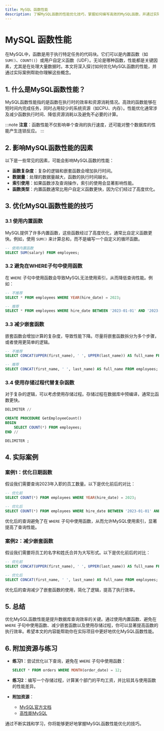 ```yaml
---
title: MySQL 函数性能
description: 了解MySQL函数的性能优化技巧，掌握如何编写高效的MySQL函数，并通过实际案例提升数据库查询效率。
---
```


# MySQL 函数性能

在MySQL中，函数是用于执行特定任务的代码块。它们可以是内置函数（如 `SUM()`、`COUNT()`）或用户自定义函数（UDF）。无论是哪种函数，性能都是关键因素，尤其是在处理大量数据时。本文将深入探讨如何优化MySQL函数的性能，并通过实际案例帮助你理解这些概念。

## 1. 什么是MySQL函数性能？

MySQL函数性能指的是函数在执行时的效率和资源消耗情况。高效的函数能够在短时间内完成任务，同时占用较少的系统资源（如CPU、内存）。性能优化通常涉及减少函数执行时间、降低资源消耗以及避免不必要的计算。

:::note
**注意**：函数性能不仅影响单个查询的执行速度，还可能对整个数据库的性能产生连锁反应。
:::

## 2. 影响MySQL函数性能的因素

以下是一些常见的因素，可能会影响MySQL函数的性能：

- **函数复杂度**：复杂的逻辑和嵌套函数会增加执行时间。
- **数据量**：处理的数据量越大，函数的执行时间越长。
- **索引使用**：如果函数涉及查询操作，索引的使用会显著影响性能。
- **函数类型**：内置函数通常比用户自定义函数更快，因为它们经过了高度优化。

## 3. 优化MySQL函数性能的技巧

### 3.1 使用内置函数

MySQL提供了许多内置函数，这些函数经过了高度优化，通常比自定义函数更快。例如，使用 `SUM()` 来计算总和，而不是编写一个自定义的循环函数。

```sql
-- 使用内置函数
SELECT SUM(salary) FROM employees;
```

### 3.2 避免在WHERE子句中使用函数

在 `WHERE` 子句中使用函数会导致MySQL无法使用索引，从而降低查询性能。例如：

```sql
-- 不推荐
SELECT * FROM employees WHERE YEAR(hire_date) = 2023;

-- 推荐
SELECT * FROM employees WHERE hire_date BETWEEN '2023-01-01' AND '2023-12-31';
```

### 3.3 减少嵌套函数

嵌套函数会增加计算的复杂度，导致性能下降。尽量将嵌套函数拆分为多个步骤，或者使用更简单的逻辑。

```sql
-- 不推荐
SELECT CONCAT(UPPER(first_name), ' ', UPPER(last_name)) AS full_name FROM employees;

-- 推荐
SELECT CONCAT(first_name, ' ', last_name) AS full_name FROM employees;
```

### 3.4 使用存储过程代替复杂函数

对于复杂的逻辑，可以考虑使用存储过程。存储过程在数据库中预编译，通常比函数更快。

```sql
DELIMITER //

CREATE PROCEDURE GetEmployeeCount()
BEGIN
    SELECT COUNT(*) FROM employees;
END //

DELIMITER ;
```

## 4. 实际案例

### 案例1：优化日期函数

假设我们需要查询2023年入职的员工数量。以下是优化前后的对比：

```sql
-- 优化前
SELECT COUNT(*) FROM employees WHERE YEAR(hire_date) = 2023;

-- 优化后
SELECT COUNT(*) FROM employees WHERE hire_date BETWEEN '2023-01-01' AND '2023-12-31';
```

优化后的查询避免了在 `WHERE` 子句中使用函数，从而允许MySQL使用索引，显著提高了查询性能。

### 案例2：减少嵌套函数

假设我们需要将员工的名字和姓氏合并为大写形式。以下是优化前后的对比：

```sql
-- 优化前
SELECT CONCAT(UPPER(first_name), ' ', UPPER(last_name)) AS full_name FROM employees;

-- 优化后
SELECT CONCAT(first_name, ' ', last_name) AS full_name FROM employees;
```

优化后的查询减少了嵌套函数的使用，简化了逻辑，提高了执行效率。

## 5. 总结

优化MySQL函数性能是提升数据库查询效率的关键。通过使用内置函数、避免在 `WHERE` 子句中使用函数、减少嵌套函数以及使用存储过程，你可以显著提高函数的执行效率。希望本文的内容能帮助你在实际项目中更好地优化MySQL函数性能。

## 6. 附加资源与练习

- **练习1**：尝试优化以下查询，避免在 `WHERE` 子句中使用函数：
  ```sql
  SELECT * FROM orders WHERE MONTH(order_date) = 12;
  ```

- **练习2**：编写一个存储过程，计算某个部门的平均工资，并比较其与使用函数的性能差异。

- **附加资源**：
  - [MySQL官方文档](https://dev.mysql.com/doc/)
  - [高性能MySQL](https://www.oreilly.com/library/view/high-performance-mysql/9781449332471/)

通过不断实践和学习，你将能够更好地掌握MySQL函数性能优化的技巧。